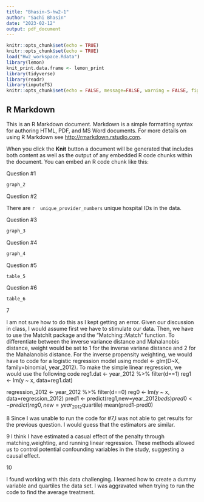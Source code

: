 ```yaml
---
title: "Bhasin-S-hw2-1"
author: "Sachi Bhasin"
date: "2023-02-12"
output: pdf_document
---
```


```r
knitr::opts_chunk$set(echo = TRUE)
knitr::opts_chunk$set(echo = TRUE)
load("Hw2_workspace.Rdata")
library(lemon)
knit_print.data.frame <- lemon_print
library(tidyverse)
library(readr)
library(imputeTS)
knitr::opts_chunk$set(echo = FALSE, message=FALSE, warning = FALSE, fig.width = 16/2, fig.height = 9/2, tidy.opts=list(width.cutoff=60), tidy=TRUE)
```

## R Markdown

This is an R Markdown document. Markdown is a simple formatting syntax for authoring HTML, PDF, and MS Word documents. For more details on using R Markdown see <http://rmarkdown.rstudio.com>.

When you click the **Knit** button a document will be generated that includes both content as well as the output of any embedded R code chunks within the document. You can embed an R code chunk like this:

Question #1 
```r
graph_2
```

Question #2 


There are `r  unique_provider_numbers` unique hospital IDs in the data.

Question #3

```r
graph_3
```

Question #4 
```r
graph_4
```

Question #5
```r
table_5
```

Question #6
```r
table_6
```
7 

I am not sure how to do this as I kept getting an error. Given our discussion in class, I would assume first we have to stimulate our data. Then, we have to use the MatchIt package and the "Matching::Match" function. 
To differentiate between the inverse variance distance and Mahalanobis distance, weight would be set to 1 for the inverse variane distance and 2 for the Mahalanobis distance. 
For the inverse propensity weighting, we would have to code for a logistic regression model using model <- glm(D~X, family=binomial, year_2012). 
To make the simple linear regression, we would use the following code 
reg1.dat <- year_2012 %>% filter(d==1)
reg1 <- lm(y ~ x, data=reg1.dat)

regression_2012 <- year_2012 %>% filter(d==0)
reg0 <- lm(y ~ x, data=regression_2012)
pred1 <- predict(reg1,new=year_2012$beds)
pred0 <- predict(reg0,new=year_2012$quartile)
mean(pred1-pred0)

8 
Since I was unable to run the code for #7,I was not able to get results for the previous question. I would guess that the estimators are similar. 

9 
I think I have estimated a casual effect of the penalty through matching,weighting, and running linear regression. These methods allowed us to control potential confounding variables in the study, suggesting a causal effect. 

10

I found working with this data challenging. I learned how to create a dummy variable and quartiles the data set. I was aggravated when trying to run the code to find the average treatment. 


